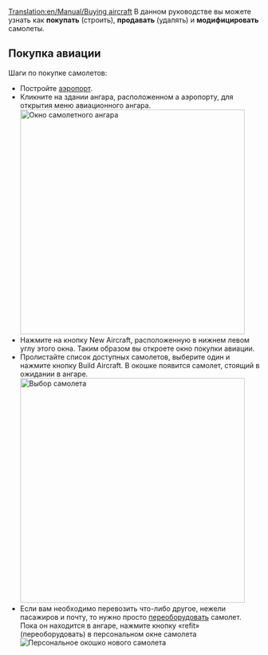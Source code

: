 [[Translation:en/Manual/Buying aircraft]]
{{ru/Manual/Учебник}}
В данном руководстве вы можете узнать как '''покупать''' (строить), '''продавать''' (удалять) и '''модифицировать''' самолеты.

== Покупка авиации ==
Шаги по покупке самолетов:
* Постройте [[ru/Manual/Строительство аэропортов|аэропорт]].
* Кликните на здании ангара, расположенном а аэропорту, для открытия меню авиационного ангара.<br/>[[File:en/Manual/Step1aircraft.png|none|thumb|450px|Окно самолетного ангара]]
* Нажмите на кнопку New Aircraft, расположенную в нижнем левом углу этого окна. Таким образом вы откроете окно покупки авиации.
* Пролистайте список доступных самолетов, выберите один и нажмите кнопку Build Aircraft. В окошке появится самолет, стоящий в ожидании в ангаре.<br/>[[File:en/Manual/Step3aircraft.png|none|thumb|450px|Выбор самолета]]
* Если вам необходимо перевозить что-либо другое, нежели пасажиров и почту, то нужно просто [[ru/Manual/Переоборудование|переоборудовать]] самолет. Пока он находится в ангаре, нажмите кнопку «refit» (переоборудовать) в персональном окне самолета<br/>[[File:en/Manual/Step4aircraft.png|none|frame|Персональное окошко нового самолета]]